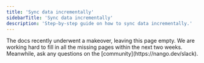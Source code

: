 ```yaml
---
title: 'Sync data incrementally'
sidebarTitle: 'Sync data incrementally'
description: 'Step-by-step guide on how to sync data incrementally.'
---
```


<Info>
The docs recently underwent a makeover, leaving this page empty. We are working hard to fill in all the missing pages within the next two weeks. Meanwhile, ask any questions on the [community](https://nango.dev/slack).
</Info>